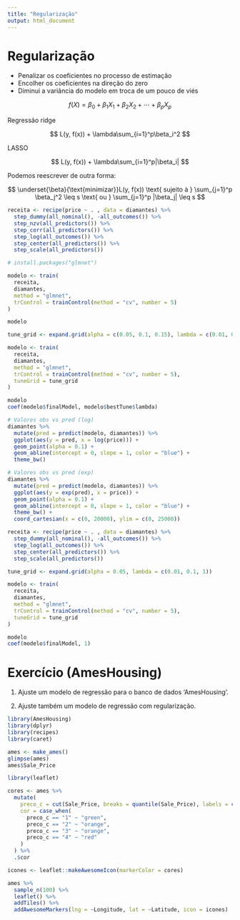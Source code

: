 ```yaml
---
title: "Regularização"
output: html_document
---
```


# Regularização

- Penalizar os coeficientes no processo de estimação
- Encolher os coeficientes na direção do zero 
- Diminui a variância do modelo em troca de um pouco de viés

$$
f(X) = \beta_0 + \beta_1 X_1 + \beta_2 X_2 + \cdots + \beta_p X_p
$$

Regressão ridge

$$
L(y, f(x)) + \lambda\sum_{i=1}^p\beta_i^2
$$

LASSO

$$
L(y, f(x)) + \lambda\sum_{i=1}^p|\beta_i|
$$

Podemos reescrever de outra forma:

$$
\underset{\beta}{\text{minimizar}}L(y, f(x)) \text{ sujeito à } \sum_{j=1}^p \beta_j^2 \leq s \text{ ou } \sum_{j=1}^p |\beta_j| \leq s
$$

```r
receita <- recipe(price ~ . , data = diamantes) %>%
  step_dummy(all_nominal(), -all_outcomes()) %>%
  step_nzv(all_predictors()) %>%
  step_corr(all_predictors()) %>%
  step_log(all_outcomes()) %>% 
  step_center(all_predictors()) %>%
  step_scale(all_predictors())

# install.packages("glmnet")

modelo <- train(
  receita, 
  diamantes, 
  method = "glmnet", 
  trControl = trainControl(method = "cv", number = 5)
)

modelo
```

```r
tune_grid <- expand.grid(alpha = c(0.05, 0.1, 0.15), lambda = c(0.01, 0.02, 0.03))

modelo <- train(
  receita, 
  diamantes, 
  method = "glmnet", 
  trControl = trainControl(method = "cv", number = 5),
  tuneGrid = tune_grid
)

modelo
coef(modelo$finalModel, modelo$bestTune$lambda)
```

```r
# Valores obs vs pred (log)
diamantes %>% 
  mutate(pred = predict(modelo, diamantes)) %>% 
  ggplot(aes(y = pred, x = log(price))) +
  geom_point(alpha = 0.1) +
  geom_abline(intercept = 0, slope = 1, color = "blue") +
  theme_bw()

# Valores obs vs pred (exp)
diamantes %>% 
  mutate(pred = predict(modelo, diamantes)) %>% 
  ggplot(aes(y = exp(pred), x = price)) +
  geom_point(alpha = 0.1) +
  geom_abline(intercept = 0, slope = 1, color = "blue") +
  theme_bw() +
  coord_cartesian(x = c(0, 20000), ylim = c(0, 25000))
```


```r
receita <- recipe(price ~ . , data = diamantes) %>%
  step_dummy(all_nominal(), -all_outcomes()) %>%
  step_log(all_outcomes()) %>% 
  step_center(all_predictors()) %>%
  step_scale(all_predictors())

tune_grid <- expand.grid(alpha = 0.05, lambda = c(0.01, 0.1, 1))

modelo <- train(
  receita, 
  diamantes, 
  method = "glmnet", 
  trControl = trainControl(method = "cv", number = 5),
  tuneGrid = tune_grid
)

modelo
coef(modelo$finalModel, 1)
```

# Exercício (AmesHousing)

1. Ajuste um modelo de regressão para o banco de dados 'AmesHousing'.

2. Ajuste também um modelo de regressão com regularização.

```r
library(AmesHousing)
library(dplyr)
library(recipes)
library(caret)

ames <- make_ames()
glimpse(ames)
ames$Sale_Price
```


```r
library(leaflet)

cores <- ames %>% 
  mutate(
    preco_c = cut(Sale_Price, breaks = quantile(Sale_Price), labels = c("1", "2", "3", "4")),
    cor = case_when(
      preco_c == "1" ~ "green",
      preco_c == "2" ~ "orange",
      preco_c == "3" ~ "orange",
      preco_c == "4" ~ "red"
    )
  ) %>% 
  .$cor

icones <- leaflet::makeAwesomeIcon(markerColor = cores)

ames %>%
  sample_n(100) %>% 
  leaflet() %>% 
  addTiles() %>% 
  addAwesomeMarkers(lng = ~Longitude, lat = ~Latitude, icon = icones)
```

